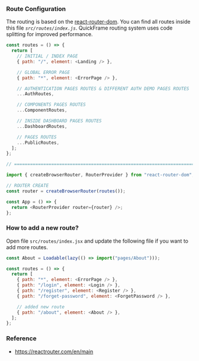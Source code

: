 ### Route Configuration

The routing is based on the [react-router-dom](https://reactrouter.com/en/main). You can find all routes inside this file _`src/routes/index.js`_. QuickFrame routing system uses code splitting for improved performance.

```js routes.js
const routes = () => {
  return [
    // INITIAL / INDEX PAGE
    { path: "/", element: <Landing /> },

    // GLOBAL ERROR PAGE
    { path: "*", element: <ErrorPage /> },

    // AUTHENTICATION PAGES ROUTES & DIFFERENT AUTH DEMO PAGES ROUTES
    ...AuthRoutes,

    // COMPONENTS PAGES ROUTES
    ...ComponentRoutes,

    // INSIDE DASHBOARD PAGES ROUTES
    ...DashboardRoutes,

    // PAGES ROUTES
    ...PublicRoutes,
  ];
};

// =======================================================================

import { createBrowserRouter, RouterProvider } from "react-router-dom";

// ROUTER CREATE
const router = createBrowserRouter(routes());

const App = () => {
  return <RouterProvider router={router} />;
};
```

### How to add a new route?

Open file `src/routes/index.jsx` and update the following file if you want to add more routes.

```js routes/index.js mark=1,11
const About = Loadable(lazy(() => import("pages/About")));

const routes = () => {
  return [
    { path: "*", element: <ErrorPage /> },
    { path: "/login", element: <Login /> },
    { path: "/register", element: <Register /> },
    { path: "/forget-password", element: <ForgetPassword /> },

    // added new route
    { path: "/about", element: <About /> },
  ];
};
```

### Reference

- https://reactrouter.com/en/main
